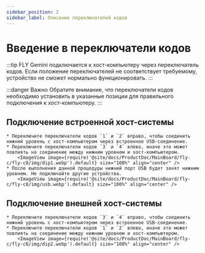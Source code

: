 ```yaml
---
sidebar_position: 2
sidebar_label: Описание переключателей кодов
---
```





# Введение в переключатели кодов

:::tip
FLY Gemini подключается к хост-компьютеру через переключатель кодов. Если положение переключателей не соответствует требуемому, устройство не сможет нормально функционировать.
:::

:::danger Важно
Обратите внимание, что переключатели кодов необходимо установить в указанные позиции для правильного подключения к хост-компьютеру.
:::

## Подключение встроенной хост-системы

    * Переключите переключатели кодов `1` и `2` вправо, чтобы соединить нижний уровень с хост-компьютером через встроенное USB-соединение.
    * Переключите переключатели кодов `3` и `4` влево, иначе это может повлиять на соединение между нижним уровнем и хост-компьютером.
        <ImageView image={require('@site/docs/ProductDoc/MainBoard/fly-c/fly-c8/img/dip1.webp').default} size="100%" align="center" />
    * После выполнения данной процедуры нижний порт USB будет занят нижним уровнем. Не подключайте другие устройства.
        <ImageView image={require('@site/docs/ProductDoc/MainBoard/fly-c/fly-c8/img/usb.webp').default} size="100%" align="center" />


## Подключение внешней хост-системы

    * Переключите переключатели кодов `3` и `4` вправо, чтобы соединить нижний уровень с хост-компьютером через встроенное USB-соединение.
    * Переключите переключатели кодов `1` и `2` влево, иначе это может повлиять на соединение между нижним уровнем и хост-компьютером.
        <ImageView image={require('@site/docs/ProductDoc/MainBoard/fly-c/fly-c8/img/dip2.webp').default} size="100%" align="center" />
